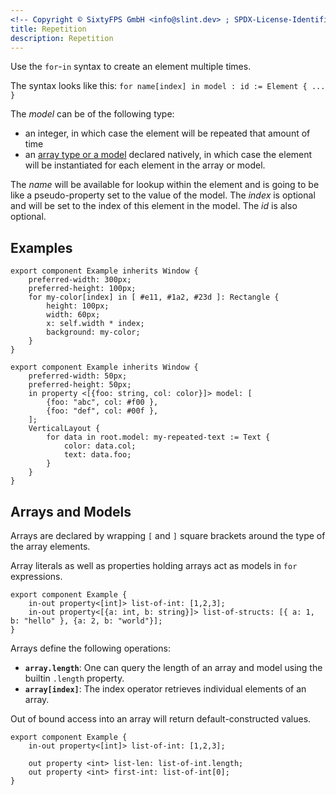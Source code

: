 ```yaml
---
<!-- Copyright © SixtyFPS GmbH <info@slint.dev> ; SPDX-License-Identifier: MIT -->
title: Repetition
description: Repetition
---
```


Use the `for`-`in` syntax to create an element multiple times.

The syntax looks like this: `for name[index] in model : id := Element { ... }`

The _model_ can be of the following type:

-   an integer, in which case the element will be repeated that amount of time
-   an [array type or a model](#models) declared natively, in which case the element will be instantiated for each element in the array or model.

The _name_ will be available for lookup within the element and is going to be like a pseudo-property set to the
value of the model. The _index_ is optional and will be set to the index of this element in the model.
The _id_ is also optional.

## Examples

```slint
export component Example inherits Window {
    preferred-width: 300px;
    preferred-height: 100px;
    for my-color[index] in [ #e11, #1a2, #23d ]: Rectangle {
        height: 100px;
        width: 60px;
        x: self.width * index;
        background: my-color;
    }
}
```

```slint
export component Example inherits Window {
    preferred-width: 50px;
    preferred-height: 50px;
    in property <[{foo: string, col: color}]> model: [
        {foo: "abc", col: #f00 },
        {foo: "def", col: #00f },
    ];
    VerticalLayout {
        for data in root.model: my-repeated-text := Text {
            color: data.col;
            text: data.foo;
        }
    }
}
```

## Arrays and Models

Arrays are declared by wrapping `[` and `]` square brackets around the type of the array elements.

Array literals as well as properties holding arrays act as models in `for` expressions.

```slint
export component Example {
    in-out property<[int]> list-of-int: [1,2,3];
    in-out property<[{a: int, b: string}]> list-of-structs: [{ a: 1, b: "hello" }, {a: 2, b: "world"}];
}
```

Arrays define the following operations:

-   **`array.length`**: One can query the length of an array and model using the builtin `.length` property.
-   **`array[index]`**: The index operator retrieves individual elements of an array.

Out of bound access into an array will return default-constructed values.

```slint
export component Example {
    in-out property<[int]> list-of-int: [1,2,3];

    out property <int> list-len: list-of-int.length;
    out property <int> first-int: list-of-int[0];
}
```

